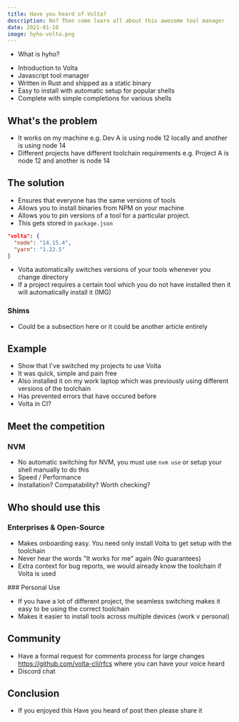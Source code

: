 ```yaml
---
title: Have you heard of Volta?
description: No? Then come learn all about this awesome tool manager
date: 2021-01-10
image: hyho-volta.png
---
```


- What is hyho?

<RepoCard />

- Introduction to Volta
- Javascript tool manager
- Written in Rust and shipped as a static binary
- Easy to install with automatic setup for popular shells
- Complete with simple completions for various shells

## What's the problem

- It works on my machine e.g. Dev A is using node 12 locally and another is using node 14
- Different projects have different toolchain requirements e.g. Project A is node 12 and another is node 14

## The solution

- Ensures that everyone has the same versions of tools
- Allows you to install binaries from NPM on your machine
- Allows you to pin versions of a tool for a particular project.
- This gets stored in `package.json`

```json
"volta": {
  "node": "14.15.4",
  "yarn": "1.22.5"
}
```

- Volta automatically switches versions of your tools whenever you change directory
- If a project requires a certain tool which you do not have installed then it will automatically install it (IMG)

### Shims

* Could be a subsection here or it could be another article entirely

## Example

- Show that I've switched my projects to use Volta
- It was quick, simple and pain free
- Also installed it on my work laptop which was previously using different versions of the toolchain
- Has prevented errors that have occured before
- Volta in CI?

## Meet the competition

### NVM

- No automatic switching for NVM, you must use `nvm use` or setup your shell manually to do this
- Speed / Performance
- Installation? Compatability? Worth checking?

## Who should use this

### Enterprises & Open-Source

- Makes onboarding easy. You need only install Volta to get setup with the toolchain
- Never hear the words "It works for me" again (No guarantees)
- Extra context for bug reports, we would already know the toolchain if Volta is used

### Personal Use

- If you have a lot of different project, the seamless switching makes it easy to be using the correct toolchain
- Makes it easier to install tools across multiple devices (work v personal)

## Community

- Have a formal request for comments process for large changes https://github.com/volta-cli/rfcs where you can have your voice heard
- Discord chat

## Conclusion

- If you enjoyed this Have you heard of post then please share it